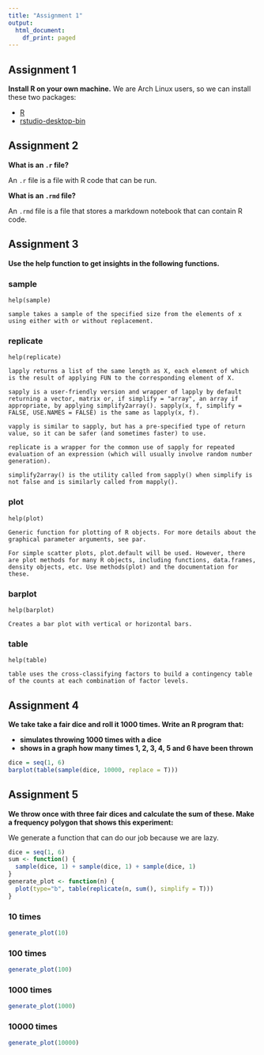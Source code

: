 ```yaml
---
title: "Assignment 1"
output:
  html_document:
    df_print: paged
---
```


## Assignment 1

**Install R on your own machine.** 
We are Arch Linux users, so we can install these two packages:

+ [R](https://www.archlinux.org/packages/?name=r)
+ [rstudio-desktop-bin](https://aur.archlinux.org/packages/rstudio-desktop-bin)

## Assignment 2

**What is an `.r` file?**

An `.r` file is a file with R code that can be run. 

**What is an `.rmd` file?**

An `.rmd` file is a file that stores a markdown notebook that can contain R code.

## Assignment 3

**Use the help function to get insights in the following functions.**

### sample
```
help(sample)
```
```
sample takes a sample of the specified size from the elements of x using either with or without replacement.
```

### replicate
```
help(replicate)
```
```
lapply returns a list of the same length as X, each element of which is the result of applying FUN to the corresponding element of X.

sapply is a user-friendly version and wrapper of lapply by default returning a vector, matrix or, if simplify = "array", an array if appropriate, by applying simplify2array(). sapply(x, f, simplify = FALSE, USE.NAMES = FALSE) is the same as lapply(x, f).

vapply is similar to sapply, but has a pre-specified type of return value, so it can be safer (and sometimes faster) to use.

replicate is a wrapper for the common use of sapply for repeated evaluation of an expression (which will usually involve random number generation).

simplify2array() is the utility called from sapply() when simplify is not false and is similarly called from mapply().
```

### plot
```
help(plot)
```
```
Generic function for plotting of R objects. For more details about the graphical parameter arguments, see par.

For simple scatter plots, plot.default will be used. However, there are plot methods for many R objects, including functions, data.frames, density objects, etc. Use methods(plot) and the documentation for these.
```

### barplot
```
help(barplot)
```
```
Creates a bar plot with vertical or horizontal bars.
```

### table
```
help(table)
```
```
table uses the cross-classifying factors to build a contingency table of the counts at each combination of factor levels.
```

## Assignment 4

**We take take a fair dice and roll it 1000 times. Write an R program that:**

+ **simulates throwing 1000 times with a dice**
+ **shows in a graph how many times 1, 2, 3, 4, 5 and 6 have been thrown**

```r
dice = seq(1, 6)
barplot(table(sample(dice, 10000, replace = T)))
```

## Assignment 5

**We throw once with three fair dices and calculate the sum of these. Make a frequency polygon that shows this experiment:**

We generate a function that can do our job because we are lazy.

```r
dice = seq(1, 6)
sum <- function() {
  sample(dice, 1) + sample(dice, 1) + sample(dice, 1)
}
generate_plot <- function(n) {
  plot(type="b", table(replicate(n, sum(), simplify = T)))
}
```

### 10 times

```r
generate_plot(10)
```

### 100 times

```r
generate_plot(100)
```

### 1000 times

```r
generate_plot(1000)
```

### 10000 times

```r
generate_plot(10000)
```
